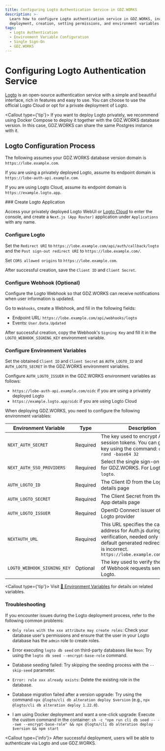 ```yaml
---
title: Configuring Logto Authentication Service in GDZ.WORKS
description: >-
  Learn how to configure Logto authentication service in GDZ.WORKS, including
  deployment, creation, setting permissions, and environment variables.
tags:
  - Logto Authentication
  - Environment Variable Configuration
  - Single Sign-On
  - GDZ.WORKS
---
```


# Configuring Logto Authentication Service

[Logto](https://github.com/logto-io/logto) is an open-source authentication service with a simple and beautiful interface, rich in features and easy to use. You can choose to use the official Logto Cloud or opt for a private deployment of Logto.

<Callout type={'tip'}>
  If you want to deploy Logto privately, we recommend using Docker Compose to deploy it together
  with the GDZ.WORKS database version. In this case, GDZ.WORKS can share the same Postgres instance
  with it.
</Callout>

## Logto Configuration Process

The following assumes your GDZ.WORKS database version domain is `https://lobe.example.com`.

If you are using a privately deployed Logto, assume its endpoint domain is `https://lobe-auth-api.example.com`.

If you are using Logto Cloud, assume its endpoint domain is `https://example.logto.app`.

<Steps>
  ### Create Logto Application

  Access your privately deployed Logto WebUI or [Logto Cloud](http://cloud.logto.io/) to enter the console, and create a `Next.js (App Router)` application under `Applications` with any name.

  ### Configure Logto

  Set the `Redirect URI` to `https://lobe.example.com/api/auth/callback/logto` and the `Post sign-out redirect URI` to `https://lobe.example.com/`.

  Set `CORS allowed origins` to `https://lobe.example.com`.

  After successful creation, save the `Client ID` and `Client Secret`.

  ### Configure Webhook (Optional)

  Configure the Logto Webhook so that GDZ.WORKS can receive notifications when user information is updated.

  Go to `Webhooks`, create a Webhook, and fill in the following fields:

  - Endpoint URL: `https://lobe.example.com/api/webhooks/logto`
  - Events: `User.Data.Updated`

  After successful creation, copy the Webhook's `Signing Key` and fill it in the `LOGTO_WEBHOOK_SIGNING_KEY` environment variable.

  ### Configure Environment Variables

  Set the obtained `Client ID` and `Client Secret` as `AUTH_LOGTO_ID` and `AUTH_LOGTO_SECRET` in the GDZ.WORKS environment variables.

  Configure `AUTH_LOGTO_ISSUER` in the GDZ.WORKS environment variables as follows:

  - `https://lobe-auth-api.example.com/oidc` if you are using a privately deployed Logto
  - `https://example.logto.app/oidc` if you are using Logto Cloud

  When deploying GDZ.WORKS, you need to configure the following environment variables:

  | Environment Variable        | Type     | Description                                                                                                                                                                            |
  | --------------------------- | -------- | -------------------------------------------------------------------------------------------------------------------------------------------------------------------------------------- |
  | `NEXT_AUTH_SECRET`          | Required | The key used to encrypt Auth.js session tokens. You can generate a key using the command: `openssl rand -base64 32`                                                                    |
  | `NEXT_AUTH_SSO_PROVIDERS`   | Required | Select the single sign-on provider for GDZ.WORKS. For Logto, enter `logto`.                                                                                                            |
  | `AUTH_LOGTO_ID`             | Required | The Client ID from the Logto App details page                                                                                                                                          |
  | `AUTH_LOGTO_SECRET`         | Required | The Client Secret from the Logto App details page                                                                                                                                      |
  | `AUTH_LOGTO_ISSUER`         | Required | OpenID Connect issuer of the Logto provider                                                                                                                                            |
  | `NEXTAUTH_URL`              | Required | This URL specifies the callback address for Auth.js during OAuth verification, needed only if the default generated redirect address is incorrect. `https://lobe.example.com/api/auth` |
  | `LOGTO_WEBHOOK_SIGNING_KEY` | Optional | The key used to verify the legality of Webhook requests sent by Logto.                                                                                                                 |

  <Callout type={'tip'}>
    Visit [📘 Environment Variables](/docs/self-hosting/environment-variables/auth#logto) for details on related variables.
  </Callout>
</Steps>

### Troubleshooting

If you encounter issues during the Logto deployment process, refer to the following common problems:

- `Only roles with the xxx attribute may create roles`:
  Check your database user's permissions and ensure that the user in your Logto database has the `admin` role to create roles.

- Error executing `logto db seed` on third-party databases like `Neon`:
  Try using the `logto db seed --encrypt-base-role` command.

- Database seeding failed:
  Try skipping the seeding process with the `--skip-seed` parameter.

- `Error: role xxx already exists`:
  Delete the existing role in the database.

- Database migration failed after a version upgrade:
  Try using the command `npx @logto/cli db alteration deploy $version` (e.g., `npx @logto/cli db alteration deploy 1.22.0`).

- I am using Docker deployment and want a one-click upgrade:
  Execute the custom command in the container: `sh -c "npm run cli db seed -- --swe --encrypt-base-role" && npx @logto/cli db alteration deploy $version && npm start`

<Callout type={'info'}>
  After successful deployment, users will be able to authenticate via Logto and use GDZ.WORKS.
</Callout>
